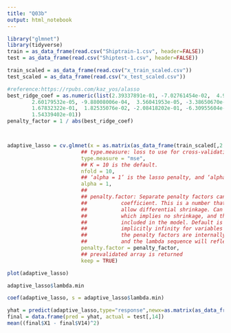 ```yaml
---
title: "Q03b"
output: html_notebook
---
```



```r
library("glmnet")
library(tidyverse)
train = as_data_frame(read.csv("Shiptrain-1.csv", header=FALSE))
test = as_data_frame(read.csv("Shiptest-1.csv", header=FALSE))

train_scaled = as_data_frame(read.csv("x_train_scaled.csv"))
test_scaled = as_data_frame(read.csv("x_test_scaled.csv"))

#reference:https://rpubs.com/kaz_yos/alasso
best_ridge_coef = as.numeric(list(2.39337891e-01, -7.02761454e-02,  4.92905937e-07, -3.05300900e-05,
        2.60179532e-05, -9.88008006e-04,  3.56041953e-05, -3.38650670e-03,
        1.67832322e-01,  1.82535076e-02, -2.08418202e-01, -6.30955604e-04,
        1.54339402e-01))
penalty_factor = 1 / abs(best_ridge_coef)



adaptive_lasso = cv.glmnet(x = as.matrix(as_data_frame(train_scaled[,2:14])), y = as.matrix(as_data_frame(train[,14])),
                        ## type.measure: loss to use for cross-validation.
                        type.measure = "mse",
                        ## K = 10 is the default.
                        nfold = 10,
                        ## ‘alpha = 1’ is the lasso penalty, and ‘alpha = 0’ the ridge penalty.
                        alpha = 1,
                        ##
                        ## penalty.factor: Separate penalty factors can be applied to each
                        ##           coefficient. This is a number that multiplies ‘lambda’ to
                        ##           allow differential shrinkage. Can be 0 for some variables,
                        ##           which implies no shrinkage, and that variable is always
                        ##           included in the model. Default is 1 for all variables (and
                        ##           implicitly infinity for variables listed in ‘exclude’). Note:
                        ##           the penalty factors are internally rescaled to sum to nvars,
                        ##           and the lambda sequence will reflect this change.
                        penalty.factor = penalty_factor,
                        ## prevalidated array is returned
                        keep = TRUE)

plot(adaptive_lasso)


```


```r
adaptive_lasso$lambda.min
```

```r
coef(adaptive_lasso, s = adaptive_lasso$lambda.min)
```
```r


yhat = predict(adaptive_lasso,type="response",newx=as.matrix(as_data_frame(test_scaled[,2:14])))
final = data.frame(pred = yhat, actual = test[,14])
mean((final$X1 - final$V14)^2)
```

